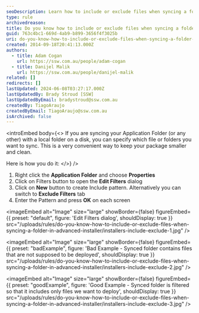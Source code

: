```yaml
---
seoDescription: Learn how to include or exclude files when syncing a folder in Advanced Installer, and keep your package organized and clean.
type: rule
archivedreason:
title: Do you know how to include or exclude files when syncing a folder in Advanced Installer?
guid: 763c4bc1-669d-4ab9-b899-3656f4f3025b
uri: do-you-know-how-to-include-or-exclude-files-when-syncing-a-folder-in-advanced-installer
created: 2014-09-18T20:41:13.000Z
authors:
  - title: Adam Cogan
    url: https://ssw.com.au/people/adam-cogan
  - title: Danijel Malik
    url: https://ssw.com.au/people/danijel-malik
related: []
redirects: []
lastUpdated: 2024-06-08T03:27:17.000Z
lastUpdatedBy: Brady Stroud [SSW]
lastUpdatedByEmail: bradystroud@ssw.com.au
createdBy: TiagoAraujo
createdByEmail: TiagoAraujo@ssw.com.au
isArchived: false
---
```


<introEmbed
  body={<>
If you are syncing your Application Folder (or any other) with a local folder on a disk, you can specify which file or folders you want to sync. This is a very convenient way to keep your package smaller and clean.

Here is how you do it:
  </>}
/>
1. Right click the
   **Application Folder** and choose
   **Properties**
2. Click on Filters button to open the
   **Edit Filters** dialog
3. Click on
   **New** button to create Include pattern. Alternatively you can switch to
   **Exclude Filters** tab
4. Enter the Pattern and press
   **OK** on each screen


<imageEmbed
  alt="Image"
  size="large"
  showBorder={false}
  figureEmbed={{
    preset: "default",
    figure: 'Edit Filters dialog',
    shouldDisplay: true
  }}
  src="/uploads/rules/do-you-know-how-to-include-or-exclude-files-when-syncing-a-folder-in-advanced-installer/installers-include-exclude-1.jpg"
/>

<imageEmbed
  alt="Image"
  size="large"
  showBorder={false}
  figureEmbed={{
    preset: "badExample",
    figure: 'Bad Example - Synced folder contains files that are not supposed to be deployed',
    shouldDisplay: true
  }}
  src="/uploads/rules/do-you-know-how-to-include-or-exclude-files-when-syncing-a-folder-in-advanced-installer/installers-include-exclude-2.jpg"
/>

<imageEmbed
  alt="Image"
  size="large"
  showBorder={false}
  figureEmbed={{
    preset: "goodExample",
    figure: 'Good Example - Synced folder is filtered so that it includes only files we want to deploy',
    shouldDisplay: true
  }}
  src="/uploads/rules/do-you-know-how-to-include-or-exclude-files-when-syncing-a-folder-in-advanced-installer/installers-include-exclude-3.jpg"
/>
